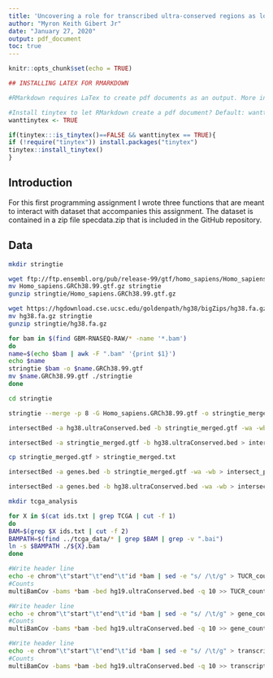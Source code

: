 ```yaml
---
title: 'Uncovering a role for transcribed ultra-conserved regions as long non-coding RNAs in glioblastoma'
author: "Myron Keith Gibert Jr"
date: "January 27, 2020"
output: pdf_document
toc: true
---
```


```r
knitr::opts_chunk$set(echo = TRUE)
```

```r
## INSTALLING LATEX FOR RMARKDOWN

#RMarkdown requires LaTex to create pdf documents as an output. More information can be found [here](https://bookdown.org/yihui/rmarkdown/pdf-document.html). Alternatively, output can be set to "html_document" or "word_document". End users may install LaTex by setting the "wanttinytex" variable to FALSE and running the following script:

#Install tinytex to let RMarkdown create a pdf document? Default: wanttinytex <- FALSE
wanttinytex <- TRUE

if(tinytex:::is_tinytex()==FALSE && wanttinytex == TRUE){
if (!require("tinytex")) install.packages("tinytex")
tinytex::install_tinytex()
}
```

## Introduction
For this first programming assignment I wrote three functions that are meant to interact with dataset that accompanies this assignment. The dataset is contained in a zip file specdata.zip that is included in the GitHub repository.

## Data

```bash
mkdir stringtie

wget ftp://ftp.ensembl.org/pub/release-99/gtf/homo_sapiens/Homo_sapiens.GRCh38.99.gtf.gz
mv Homo_sapiens.GRCh38.99.gtf.gz stringtie
gunzip stringtie/Homo_sapiens.GRCh38.99.gtf.gz

wget https://hgdownload.cse.ucsc.edu/goldenpath/hg38/bigZips/hg38.fa.gz
mv hg38.fa.gz stringtie
gunzip stringtie/hg38.fa.gz

for bam in $(find GBM-RNASEQ-RAW/* -name '*.bam')
do
name=$(echo $bam | awk -F ".bam" '{print $1}')
echo $name
stringtie $bam -o $name.GRCh38.99.gtf
mv $name.GRCh38.99.gtf ./stringtie
done

cd stringtie

stringtie --merge -p 8 -G Homo_sapiens.GRCh38.99.gtf -o stringtie_merged.gtf mergelist.txt

intersectBed -a hg38.ultraConserved.bed -b stringtie_merged.gtf -wa -wb > intersect_TUCRs.txt

intersectBed -a stringtie_merged.gtf -b hg38.ultraConserved.bed > intersect_Transcripts.txt

cp stringtie_merged.gtf > stringtie_merged.txt

intersectBed -a genes.bed -b stringtie_merged.gtf -wa -wb > intersect_ptns.txt

intersectBed -a genes.bed -b hg38.ultraConserved.bed -wa -wb > intersect_ptns_TUCR.txt
```

```bash
mkdir tcga_analysis 

for X in $(cat ids.txt | grep TCGA | cut -f 1)
do 
BAM=$(grep $X ids.txt | cut -f 2)
BAMPATH=$(find ../tcga_data/* | grep $BAM | grep -v ".bai")
ln -s $BAMPATH ./${X}.bam
done

#Write header line
echo -e chrom"\t"start"\t"end"\t"id *bam | sed -e "s/ /\t/g" > TUCR_counts.txt 
#Counts
multiBamCov -bams *bam -bed hg19.ultraConserved.bed -q 10 >> TUCR_counts.txt

#Write header line
echo -e chrom"\t"start"\t"end"\t"id *bam | sed -e "s/ /\t/g" > gene_counts.txt 
#Counts
multiBamCov -bams *bam -bed hg19.ultraConserved.bed -q 10 >> gene_counts.txt

#Write header line
echo -e chrom"\t"start"\t"end"\t"id *bam | sed -e "s/ /\t/g" > transcript_counts.txt 
#Counts
multiBamCov -bams *bam -bed hg19.ultraConserved.bed -q 10 >> transcript_counts.txt
```


